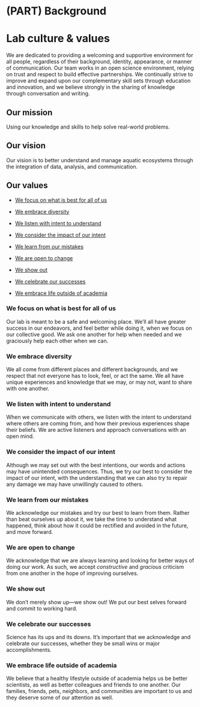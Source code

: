 # (PART) Background {-}

# Lab culture & values

<p></p>

We are dedicated to providing a welcoming and supportive environment for all people, regardless of their background, identity, appearance, or manner of communication. Our team works in an open science environment, relying on trust and respect to build effective partnerships. We continually strive to improve and expand upon our complementary skill sets through education and innovation, and we believe strongly in the sharing of knowledge through conversation and writing.

## Our mission

Using our knowledge and skills to help solve real-world problems.

## Our vision

Our vision is to better understand and manage aquatic ecosystems through the integration of data, analysis, and communication.

## Our values

* [We focus on what is best for all of us]

* [We embrace diversity]

* [We listen with intent to understand]

* [We consider the impact of our intent]

* [We learn from our mistakes]

* [We are open to change]

* [We show out]

* [We celebrate our successes]

* [We embrace life outside of academia]


### We focus on what is best for all of us {-}

Our lab is meant to be a safe and welcoming place. We'll all have greater success in our endeavors, and feel better while doing it, when we focus on our collective good. We ask one another for help when needed and we graciously help each other when we can.


### We embrace diversity {-}

We all come from different places and different backgrounds, and we respect that not everyone has to look, feel, or act the same. We all have unique experiences and knowledge that we may, or may not, want to share with one another.


### We listen with intent to understand {-}

When we communicate with others, we listen with the intent to understand where others are coming from, and how their previous experiences shape their beliefs. We are active listeners and approach conversations with an open mind.


### We consider the impact of our intent {-}

Although we may set out with the best intentions, our words and actions may have unintended consequences. Thus, we try our best to consider the impact of our intent, with the understanding that we can also try to repair any damage we may have unwillingly caused to others.


### We learn from our mistakes {-}

We acknowledge our mistakes and try our best to learn from them. Rather than beat ourselves up about it, we take the time to understand what happened, think about how it could be rectified and avoided in the future, and move forward.


### We are open to change {-}

We acknowledge that we are always learning and looking for better ways of doing our work. As such, we accept *constructive* and *gracious* criticism from one another in the hope of improving ourselves.


### We show out {-}

We don't merely show up---we show out! We put our best selves forward and commit to working hard.


### We celebrate our successes {-}

Science has its ups and its downs. It's important that we acknowledge and celebrate our successes, whether they be small wins or major accomplishments.


### We embrace life outside of academia {-}

We believe that a healthy lifestyle outside of academia helps us be better scientists, as well as better colleagues and friends to one another. Our families, friends, pets, neighbors, and communities are important to us and they deserve some of our attention as well.

